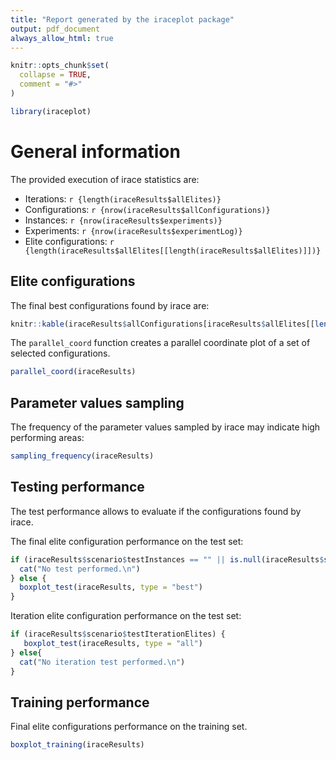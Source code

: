 ```yaml
---
title: "Report generated by the iraceplot package"
output: pdf_document
always_allow_html: true
---
```


```r
knitr::opts_chunk$set(
  collapse = TRUE,
  comment = "#>"
)
```

```r
library(iraceplot)
```

# General information

The provided execution of irace statistics are: 

- Iterations: `r {length(iraceResults$allElites)}`
- Configurations: `r {nrow(iraceResults$allConfigurations)}`
- Instances: `r {nrow(iraceResults$experiments)}`
- Experiments: `r {nrow(iraceResults$experimentLog)}`
- Elite configurations: `r {length(iraceResults$allElites[[length(iraceResults$allElites)]])}`

## Elite configurations
The final best configurations found by irace are:

```r
knitr::kable(iraceResults$allConfigurations[iraceResults$allElites[[length(iraceResults$allElites)]],])
```

The ``parallel_coord`` function creates a parallel coordinate plot of a set of selected configurations. 

```r
parallel_coord(iraceResults)
```

## Parameter values sampling
The frequency of the parameter values sampled by irace may indicate high performing areas:

```r
sampling_frequency(iraceResults)
```

## Testing performance

The test performance allows to evaluate if the configurations found by irace. 

The final elite configuration performance on the test set:

```r
if (iraceResults$scenario$testInstances == "" || is.null(iraceResults$scenario$testInstances)) {
  cat("No test performed.\n")
} else {
  boxplot_test(iraceResults, type = "best")
}
```

Iteration elite configuration performance on the test set:

```r
if (iraceResults$scenario$testIterationElites) {
   boxplot_test(iraceResults, type = "all")
} else{
  cat("No iteration test performed.\n")
}
```

## Training performance 

Final elite configurations performance on the training set. 

```r
boxplot_training(iraceResults)
```
